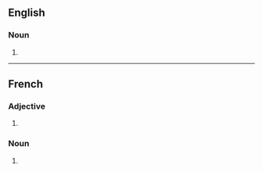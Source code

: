 {{also|Chics}}

==English==

===Noun===
{{head|en|noun form}}

# {{plural of|en|chic}}

----

==French==

===Adjective===
{{head|fr|adjective form}}

# {{plural of|fr|chic}}

===Noun===
{{head|fr|noun form|g=m}}

# {{plural of|fr|chic}}
